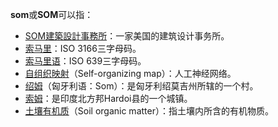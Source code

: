 '''som'''或'''SOM'''可以指：
*[[SOM建築設計事務所|SOM建築設計事務所]]：一家美国的建筑设计事务所。
*[[索马里|索马里]]：ISO 3166三字母码。
*[[索马里语|索马里语]]：ISO 639三字母码。
*[[自组织映射|自组织映射]]（Self-organizing map）：人工神经网络。
*[[绍姆|绍姆]]（匈牙利语：Som）：是匈牙利绍莫吉州所辖的一个村。
*[[索姆|索姆]]：是印度北方邦Hardoi县的一个城镇。
*[[土壤有机质|土壤有机质]]（Soil organic matter）：指土壤内所含的有机物质。

{{disambig}}